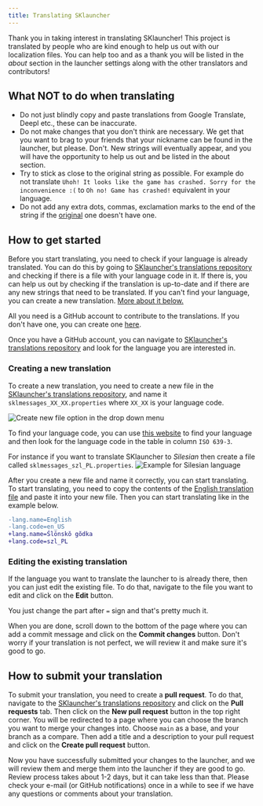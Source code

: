 ```yaml
---
title: Translating SKlauncher
---
```


Thank you in taking interest in translating SKlauncher! This project is translated by people who are kind enough to help
us out with our localization files. You can help too and as a thank you will be listed in the *about* section in the launcher
settings along with the other translators and contributors!

## What <span className="text--danger">NOT</span> to do when translating
* Do not just blindly copy and paste translations from Google Translate, Deepl etc., these can be inaccurate.
* Do not make changes that you don't think are necessary. We get that you want to brag to your friends that your
nickname can be found in the launcher, but please. Don't. New strings will eventually appear, and you will have the
opportunity to help us out and be listed in the about section.
* Try to stick as close to the original string as possible. For example do not translate `Uhoh! It looks like the game has crashed. Sorry for the inconvenience :(` to `Oh no! Game has crashed!` equivalent in your language.
* Do not add any extra dots, commas, exclamation marks to the end of the string if the [original](https://github.com/skmedix/SKlauncher/blob/main/assets/launcher/lang/sklmessages_en_US.properties) one doesn't have one.

## How to get started

Before you start translating, you need to check if your language is already translated. You can do this by going to
[SKlauncher's translations repository](https://github.com/skmedix/SKlauncher/tree/main/assets/launcher/lang) and
checking if there is a file with your language code in it. If there is, you can help us out by checking if the translation
is up-to-date and if there are any new strings that need to be translated. If you can't find your language, you can
create a new translation. [More about it below.](#creating-a-new-translation)

All you need is a GitHub account to contribute to the translations. If you don't have one, you can create one
[here](https://github.com/signup).

Once you have a GitHub account, you can navigate to
[SKlauncher's translations repository](https://github.com/skmedix/SKlauncher/tree/main/assets/launcher/lang)
and look for the language you are interested in.

### Creating a new translation
To create a new translation, you need to create a new file in the
[SKlauncher's translations repository](https://github.com/skmedix/SKlauncher/tree/main/assets/launcher/lang),
and name it `sklmessages_XX_XX.properties` where `XX_XX` is your language code.

![Create new file option in the drop down menu](/img/translations/createnewfile.png)

To find your language code, you can use [this website](https://minecraft.fandom.com/wiki/Language#Languages) to
find your language and then look for the language code in the table in column `ISO 639-3`.

For instance if you want to translate SKlauncher to *Silesian* then create a file called `sklmessages_szl_PL.properties`.
![Example for Silesian language](/img/translations/languagecodes.png)

After you create a new file and name it correctly, you can start translating. To start translating, you need to copy
the contents of the [English translation file](https://raw.githubusercontent.com/skmedix/SKlauncher/main/assets/launcher/lang/sklmessages_en_US.properties)
and paste it into your new file. Then you can start translating like in the example below.

```diff
-lang.name=English
-lang.code=en_US
+lang.name=Ślōnskŏ gŏdka
+lang.code=szl_PL
```

### Editing the existing translation
If the language you want to translate the launcher to is already there, then you can just edit the existing file.
To do that, navigate to the file you want to edit and click on the **Edit** button.

You just change the part after `=` sign and that's pretty much it.

When you are done, scroll down to the bottom of the page where you can add a commit message and click on the
**Commit changes** button. Don't worry if your translation is not perfect, we will review it and make sure it's good to go.

## How to submit your translation
To submit your translation, you need to create a **pull request**. To do that, navigate to the
[SKlauncher's translations repository](https://github.com/skmedix/SKlauncher/) and click on the **Pull requests** tab.
Then click on the **New pull request** button in the top right corner. You will be redirected to a page where you can
choose the branch you want to merge your changes into. Choose `main` as a base, and your branch as a compare. Then add
a title and a description to your pull request and click on the **Create pull request** button.

Now you have successfully submitted your changes to the launcher, and we will review them and merge them into the launcher
if they are good to go. Review process takes about 1-2 days, but it can take less than that. Please check your e-mail
(or GitHub notifications) once in a while to see if we have any questions or comments about your translation.
